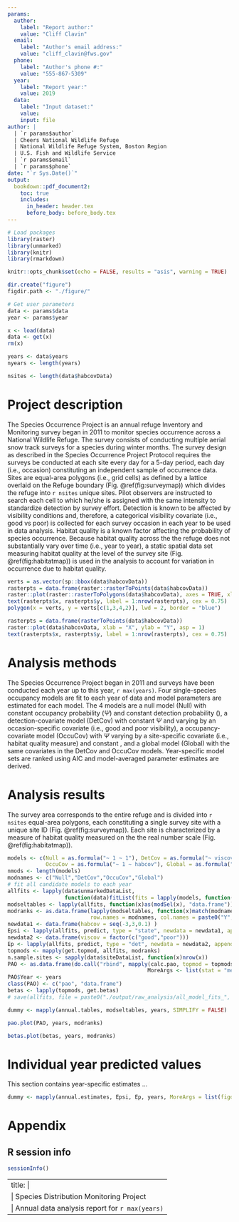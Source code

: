 ```yaml
---
params:
  author: 
    label: "Report author:"
    value: "Cliff Clavin"
  email: 
    label: "Author's email address:"
    value: "cliff_clavin@fws.gov"
  phone:
    label: "Author's phone #:"
    value: "555-867-5309"
  year: 
    label: "Report year:"
    value: 2019
  data: 
    label: "Input dataset:"
    value: 
    input: file
author: |
  | `r params$author`
  | Cheers National Wildlife Refuge
  | National Wildlife Refuge System, Boston Region
  | U.S. Fish and Wildlife Service
  | `r params$email`
  | `r params$phone`
date: "`r Sys.Date()`"
output: 
  bookdown::pdf_document2:
    toc: true
    includes:
      in_header: header.tex
      before_body: before_body.tex
---
```



```r

# Load packages
library(raster)
library(unmarked)
library(knitr)
library(rmarkdown)

knitr::opts_chunk$set(echo = FALSE, results = "asis", warning = TRUE)

dir.create("figure")
figdir.path <- "./figure/"

# Get user parameters
data <- params$data
year <- params$year
```


```r
x <- load(data)
data <- get(x)
rm(x)

years <- data$years
nyears <- length(years)
```

```r

nsites <- length(data$habcovData)
```

\newpage

# Project description

The Species Occurrence Project is an annual refuge Inventory and Monitoring survey began in 2011 to monitor species occurrence across a National Wildlife Refuge.  The survey consists of conducting multiple aerial snow track surveys for a species during winter months. The survey design as described in the Species Occurrence Project Protocol requires the surveys be conducted at each site every day for a 5-day period, each day (i.e., occasion) constituting an independent sample of occurrence data. Sites are equal-area polygons (i.e., grid cells) as defined by a lattice overlaid on the Refuge boundary (Fig. \@ref(fig:surveymap)) which divides the refuge into `r nsites` unique sites. Pilot observers are instructed to search each cell to which he/she is assigned with the same intensity to standardize detection by survey effort.  Detection is known to be affected by visibility conditions and, therefore, a categorical visibility covariate (i.e., good vs poor) is collected for each survey occasion in each year to be used in data analysis. Habitat quality is a known factor affecting the probability of species occurrence. Because habitat quality across the the refuge does not substantially vary over time (i.e., year to year), a static spatial data set measuring habitat quality at the level of the survey site (Fig. \@ref(fig:habitatmap)) is used in the analysis to account for variation in occurrence due to habitat quality.

```r

verts = as.vector(sp::bbox(data$habcovData))
rasterpts = data.frame(raster::rasterToPoints(data$habcovData))
raster::plot(raster::rasterToPolygons(data$habcovData), axes = TRUE, xlab = "X", ylab= " Y", asp = 1)
text(rasterpts$x, rasterpts$y, label = 1:nrow(rasterpts), cex = 0.75)
polygon(x = verts, y = verts[c(1,3,4,2)], lwd = 2, border = "blue")
```


```r

rasterpts = data.frame(rasterToPoints(data$habcovData))
raster::plot(data$habcovData, xlab = "X", ylab = "Y", asp = 1)
text(rasterpts$x, rasterpts$y, label = 1:nrow(rasterpts), cex = 0.75)
```

\newpage

# Analysis methods

The Species Occurrence Project began in 2011 and surveys have been conducted each year up to this year, `r max(years)`. Four single-species occupancy models are fit to each year of data and model parameters are estimated for each model. The 4 models are a null model (Null) with constant occupancy probability ($\Psi$) and constant detection probability (\textit{p}), a detection-covariate model (DetCov) with constant $\Psi$ and \textit{p} varying by an occasion-specific covariate (i.e., good and poor visibility), a occupancy-covariate model (OccuCov) with $\Psi$ varying by a site-specific covariate (i.e., habitat quality measure) and constant \textit{p}, and a global model (Global) with the same covariates in the DetCov and OccuCov models. Year-specific model sets are ranked using AIC and model-averaged parameter estimates are derived.

\newpage

# Analysis results

The survey area corresponds to the entire refuge and is divided into `r nsites` equal-area polygons, each constituting a single survey site with a unique site ID (Fig. \@ref(fig:surveymap)). Each site is characterized by a measure of habitat quality measured on the the real number scale (Fig. \@ref(fig:habitatmap)).

```r

models <- c(Null = as.formula("~ 1 ~ 1"), DetCov = as.formula("~ viscov ~ 1"),
            OccuCov = as.formula("~ 1 ~ habcov"), Global = as.formula("~ viscov ~ habcov"))
nmods <- length(models)
modnames <- c("Null","DetCov","OccuCov","Global")
# fit all candidate models to each year
allfits <- lapply(data$unmarkedDataList,
                  function(data)fitList(fits = lapply(models, function(x, data)occu(x, data), data = data)))
modseltables <- lapply(allfits, function(x)as(modSel(x), "data.frame"))
modranks <- as.data.frame(lapply(modseltables, function(x)match(modnames, x$model)),
                          row.names = modnames, col.names = paste0("Y", years))
newdata1 <- data.frame(habcov = seq(-3,3,0.1) )
Epsi <- lapply(allfits, predict, type = "state", newdata = newdata1, appendData = TRUE)
newdata2 <- data.frame(viscov = factor(c("good","poor")))
Ep <- lapply(allfits, predict, type = "det", newdata = newdata2, appendData = TRUE)
topmods <- mapply(get.topmod, allfits, modranks)
n.sample.sites <- sapply(data$siteDataList, function(x)nrow(x))
PAO <- as.data.frame(do.call("rbind", mapply(calc.pao, topmod = topmods, n = n.sample.sites,
                                            MoreArgs <- list(stat = "mean"), SIMPLIFY = FALSE)))
PAO$Year <- years
class(PAO) <- c("pao", "data.frame")
betas <- lapply(topmods, get.betas)
# save(allfits, file = paste0("./output/raw_analysis/all_model_fits_", year, ".gzip"))
```


\captionsetup{justification = raggedright, singlelinecheck = false}

\blandscape

```r

dummy <- mapply(annual.tables, modseltables, years, SIMPLIFY = FALSE)
```

\elandscape

```r

pao.plot(PAO, years, modranks)
```

```r

betas.plot(betas, years, modranks)
```

\newpage


# Individual year predicted values

This section contains year-specific estimates ...

\newpage

\blandscape

```r

dummy <- mapply(annual.estimates, Epsi, Ep, years, MoreArgs = list(figdir.path = figdir.path), SIMPLIFY = FALSE)
```

\elandscape

\newpage


# Appendix

\newpage

## R session info

```r

sessionInfo()
```


---
title: |
  | Species Distribution Monitoring Project
  | Annual data analysis report for `r max(years)`
---
